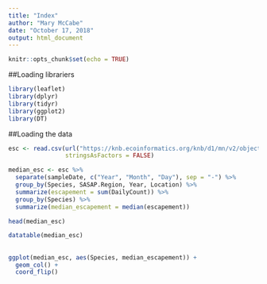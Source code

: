 ```yaml
---
title: "Index"
author: "Mary McCabe"
date: "October 17, 2018"
output: html_document
---
```


```r
knitr::opts_chunk$set(echo = TRUE)
```
##Loading librariers
```r
library(leaflet)
library(dplyr)
library(tidyr)
library(ggplot2)
library(DT)
```
##Loading the data
```r
esc <- read.csv(url("https://knb.ecoinformatics.org/knb/d1/mn/v2/object/urn%3Auuid%3Af119a05b-bbe7-4aea-93c6-85434dcb1c5e", method = "libcurl"), 
                stringsAsFactors = FALSE)
```

```r
median_esc <- esc %>% 
  separate(sampleDate, c("Year", "Month", "Day"), sep = "-") %>% 
  group_by(Species, SASAP.Region, Year, Location) %>% 
  summarize(escapement = sum(DailyCount)) %>% 
  group_by(Species) %>% 
  summarize(median_escapement = median(escapement))

head(median_esc)

datatable(median_esc)
```

##
```r

ggplot(median_esc, aes(Species, median_escapement)) +
  geom_col() +
  coord_flip()
```

